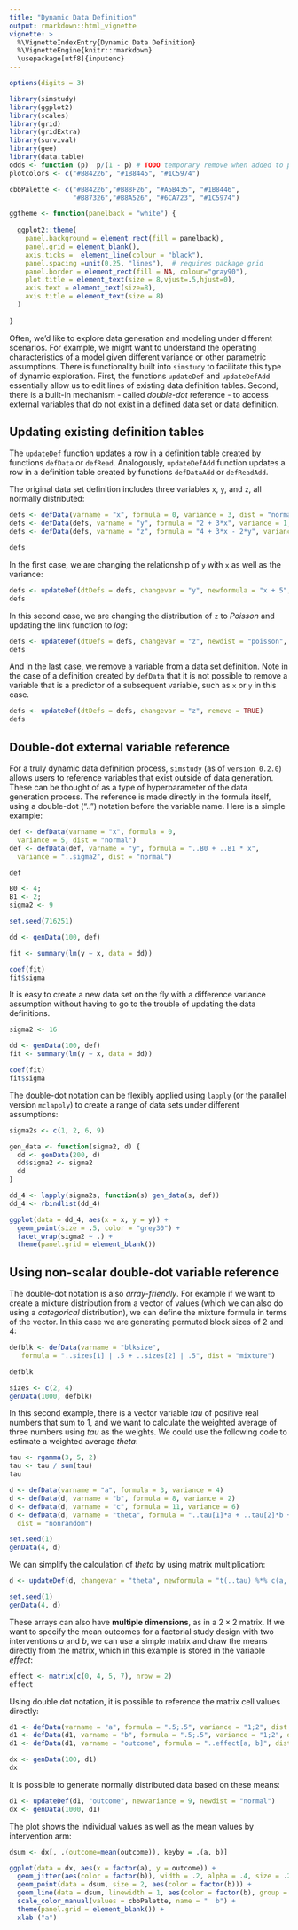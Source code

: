 ```yaml
---
title: "Dynamic Data Definition"
output: rmarkdown::html_vignette
vignette: >
  %\VignetteIndexEntry{Dynamic Data Definition}
  %\VignetteEngine{knitr::rmarkdown}
  \usepackage[utf8]{inputenc}
---
```


```r
options(digits = 3)

library(simstudy)
library(ggplot2)
library(scales)
library(grid)
library(gridExtra)
library(survival)
library(gee)
library(data.table)
odds <- function (p)  p/(1 - p) # TODO temporary remove when added to package
plotcolors <- c("#B84226", "#1B8445", "#1C5974")

cbbPalette <- c("#B84226","#B88F26", "#A5B435", "#1B8446",
                "#B87326","#B8A526", "#6CA723", "#1C5974") 

ggtheme <- function(panelback = "white") {
  
  ggplot2::theme(
    panel.background = element_rect(fill = panelback),
    panel.grid = element_blank(),
    axis.ticks =  element_line(colour = "black"),
    panel.spacing =unit(0.25, "lines"),  # requires package grid
    panel.border = element_rect(fill = NA, colour="gray90"), 
    plot.title = element_text(size = 8,vjust=.5,hjust=0),
    axis.text = element_text(size=8),
    axis.title = element_text(size = 8)
  )  
  
}

```

Often, we'd like to explore data generation and modeling under different scenarios. For example, we might want to understand the operating characteristics of a model given different variance or other parametric assumptions. There is functionality built into `simstudy` to facilitate this type of dynamic exploration. First, the functions `updateDef` and `updateDefAdd` essentially allow us to edit lines of existing data definition tables. Second, there is a built-in mechanism - called *double-dot*  reference - to access external variables that do not exist in a defined data set or data definition.

## Updating existing definition tables

The `updateDef` function updates a row in a definition table created by functions `defData` or `defRead`. Analogously, `updateDefAdd` function updates a row in a definition table created by functions `defDataAdd` or `defReadAdd`. 

The original data set definition includes three variables `x`, `y`, and `z`, all normally distributed:

```r
defs <- defData(varname = "x", formula = 0, variance = 3, dist = "normal")
defs <- defData(defs, varname = "y", formula = "2 + 3*x", variance = 1, dist = "normal")
defs <- defData(defs, varname = "z", formula = "4 + 3*x - 2*y", variance = 1, dist = "normal")

defs
```

In the first case, we are changing the relationship of `y` with `x` as well as the variance:

```r
defs <- updateDef(dtDefs = defs, changevar = "y", newformula = "x + 5", newvariance = 2)
defs
```

In this second case, we are changing the distribution of `z` to *Poisson* and updating the link function to *log*:

```r
defs <- updateDef(dtDefs = defs, changevar = "z", newdist = "poisson", newlink = "log")
defs
```

And in the last case, we remove a variable from a data set definition. Note in the case of a definition created by `defData` that it is not possible to remove a variable that is a predictor of a subsequent variable, such as `x` or `y` in this case.

```r
defs <- updateDef(dtDefs = defs, changevar = "z", remove = TRUE)
defs
```

## Double-dot external variable reference

For a truly dynamic data definition process, `simstudy` (as of `version 0.2.0`) allows users to reference variables that exist outside of data generation. These can be thought of as a type of hyperparameter of the data generation process. The reference is made directly in the formula itself, using a double-dot ("..") notation before the variable name. Here is a simple example:

```r
def <- defData(varname = "x", formula = 0, 
  variance = 5, dist = "normal")
def <- defData(def, varname = "y", formula = "..B0 + ..B1 * x", 
  variance = "..sigma2", dist = "normal")

def
```

```r
B0 <- 4;
B1 <- 2;
sigma2 <- 9

set.seed(716251)

dd <- genData(100, def)

fit <- summary(lm(y ~ x, data = dd))

coef(fit)
fit$sigma
```

It is easy to create a new data set on the fly with a difference variance assumption without having to go to the trouble of updating the data definitions.

```r
sigma2 <- 16

dd <- genData(100, def)
fit <- summary(lm(y ~ x, data = dd))

coef(fit)
fit$sigma
```

The double-dot notation can be flexibly applied using `lapply` (or the parallel version `mclapply`) to create a range of data sets under different assumptions:

```r
sigma2s <- c(1, 2, 6, 9)

gen_data <- function(sigma2, d) {
  dd <- genData(200, d)
  dd$sigma2 <- sigma2
  dd
}

dd_4 <- lapply(sigma2s, function(s) gen_data(s, def))
dd_4 <- rbindlist(dd_4)

ggplot(data = dd_4, aes(x = x, y = y)) +
  geom_point(size = .5, color = "grey30") +
  facet_wrap(sigma2 ~ .) +
  theme(panel.grid = element_blank())
```

## Using non-scalar double-dot variable reference

The double-dot notation is also *array-friendly*. For example if we want to create a mixture distribution from a vector of values (which we can also do using a *categorical* distribution), we can define the mixture formula in terms of the vector. In this case we are generating permuted block sizes of 2 and 4:

```r
defblk <- defData(varname = "blksize", 
   formula = "..sizes[1] | .5 + ..sizes[2] | .5", dist = "mixture")

defblk
```

```r
sizes <- c(2, 4)
genData(1000, defblk)
```

In this second example, there is a vector variable *tau* of positive real numbers that sum to 1, and we want to calculate the weighted average of three numbers using *tau* as the weights. We could use the following code to estimate a weighted average *theta*:

```r
tau <- rgamma(3, 5, 2)
tau <- tau / sum(tau)
tau

d <- defData(varname = "a", formula = 3, variance = 4)
d <- defData(d, varname = "b", formula = 8, variance = 2)
d <- defData(d, varname = "c", formula = 11, variance = 6)
d <- defData(d, varname = "theta", formula = "..tau[1]*a + ..tau[2]*b + ..tau[3]*c", 
  dist = "nonrandom")

set.seed(1)
genData(4, d)
```

We can simplify the calculation of *theta* by using matrix multiplication:

```r
d <- updateDef(d, changevar = "theta", newformula = "t(..tau) %*% c(a, b, c)")

set.seed(1)
genData(4, d)
```

These arrays can also have **multiple dimensions**, as in a $2 \times 2$ matrix. If we want to specify the mean outcomes for a factorial study design with two interventions $a$ and $b$, we can use a simple matrix and draw the means directly from the matrix, which in this example is stored in the variable *effect*:

```r
effect <- matrix(c(0, 4, 5, 7), nrow = 2)
effect
```

Using double dot notation, it is possible to reference the matrix cell values directly:

```r
d1 <- defData(varname = "a", formula = ".5;.5", variance = "1;2", dist = "categorical")
d1 <- defData(d1, varname = "b", formula = ".5;.5", variance = "1;2", dist = "categorical")
d1 <- defData(d1, varname = "outcome", formula = "..effect[a, b]", dist="nonrandom")
```

```r
dx <- genData(100, d1)
dx
```

It is possible to generate normally distributed data based on these means:

```r
d1 <- updateDef(d1, "outcome", newvariance = 9, newdist = "normal")
dx <- genData(1000, d1)
```

The plot shows the individual values as well as the mean values by intervention arm:

```r
dsum <- dx[, .(outcome=mean(outcome)), keyby = .(a, b)]

ggplot(data = dx, aes(x = factor(a), y = outcome)) +
  geom_jitter(aes(color = factor(b)), width = .2, alpha = .4, size = .2) +
  geom_point(data = dsum, size = 2, aes(color = factor(b))) + 
  geom_line(data = dsum, linewidth = 1, aes(color = factor(b), group = factor(b))) +
  scale_color_manual(values = cbbPalette, name = "  b") +
  theme(panel.grid = element_blank()) +
  xlab ("a")
```





